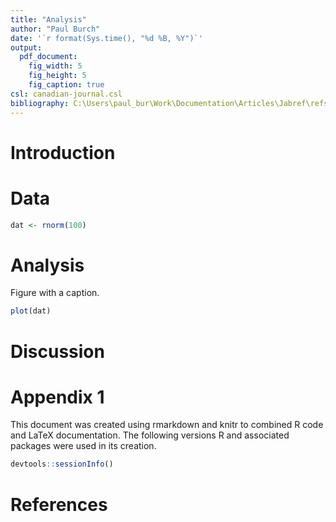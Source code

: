 ```yaml
---
title: "Analysis"
author: "Paul Burch"
date: '`r format(Sys.time(), "%d %B, %Y")`'
output:
  pdf_document:
    fig_width: 5
    fig_height: 5
    fig_caption: true
csl: canadian-journal.csl
bibliography: C:\Users\paul_bur\Work\Documentation\Articles\Jabref\refs.bib
---
```


# Introduction


# Data


```r
dat <- rnorm(100)

```


# Analysis


Figure with a caption.

```r
plot(dat)

```



# Discussion




# Appendix 1

This document was created using rmarkdown and knitr to combined R code and LaTeX documentation. The following versions R and associated packages were used in its creation.


```r
devtools::sessionInfo()
```



# References